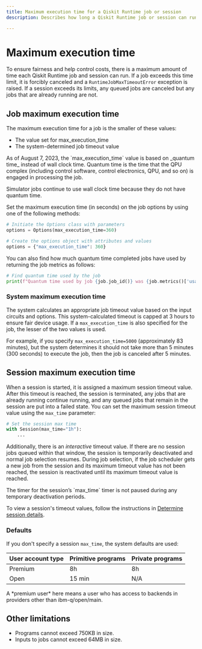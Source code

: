 ```yaml
---
title: Maximum execution time for a Qiskit Runtime job or session
description: Describes how long a Qiskit Runtime job or session can run.

---
```


# Maximum execution time 

To ensure fairness and help control costs, there is a maximum amount of time each Qiskit Runtime job and session can run. If a job exceeds this time limit, it is forcibly canceled and a `RuntimeJobMaxTimeoutError` exception is raised. If a session exceeds its limits, any queued jobs are canceled but any jobs that are already running are not. 

<span id="max-job"></span>
## Job maximum execution time

The maximum execution time for a job is the smaller of these values:

- The value set for max_execution_time
- The system-determined job timeout value

<Admonition type="note">
  As of August 7, 2023, the `max_execution_time` value is based on _quantum time_ instead of wall clock time. Quantum time is the time that the QPU complex (including control software, control electronics, QPU, and so on) is engaged in processing the job. 
  
  Simulator jobs continue to use wall clock time because they do not have quantum time.
</Admonition>

Set the maximum execution time (in seconds) on the job options by using one of the following methods:

```python
# Initiate the Options class with parameters
options = Options(max_execution_time=360)
```

```python
# Create the options object with attributes and values
options = {"max_execution_time": 360}
```

You can also find how much quantum time completed jobs have used by returning the job metrics as follows:

```python
# Find quantum time used by the job
print(f"Quantum time used by job {job.job_id()} was {job.metrics()['usage']['quantum_seconds']} seconds")
```

<span id="max-system"></span>
### System maximum execution time

The system calculates an appropriate job timeout value based on the input circuits and options. This system-calculated timeout is capped at 3 hours to ensure fair device usage. If a `max_execution_time` is also specified for the job, the lesser of the two values is used.

For example, if you specify `max_execution_time=5000` (approximately 83 minutes), but the system determines it should not take more than 5 minutes (300 seconds) to execute the job, then the job is canceled after 5 minutes.

<span id="max-session"></span>
## Session maximum execution time

When a session is started, it is assigned a maximum session timeout value. After this timeout is reached, the session is terminated, any jobs that are already running continue running, and any queued jobs that remain in the session are put into a failed state. You can set the maximum session timeout value using the `max_time` parameter:

```python
# Set the session max time
with Session(max_time="1h"):
    ...
```    

Additionally, there is an *interactive* timeout value. If there are no session jobs queued within that window, the session is temporarily deactivated and normal job selection resumes. During job selection, if the job scheduler gets a new job from the session and its maximum timeout value has not been reached, the session is reactivated until its maximum timeout value is reached.

<Admonition type="note">
  The timer for the session’s `max_time` timer is not paused during any temporary deactivation periods.
</Admonition>

To view a session's timeout values, follow the instructions in [Determine session details](run-jobs-in-session#session-details).

### Defaults

If you don't specify a session `max_time`, the system defaults are used:


| User account type | Primitive programs | Private programs |
| ----------------- | ------------------ | ---------------- |
| Premium           | 8h                 | 8h               |
| Open              | 15 min             | N/A              |

<Admonition type="note">
  A *premium user* here means a user who has access to backends in providers other than ibm-q/open/main.
</Admonition> 

## Other limitations

*   Programs cannot exceed 750KB in size.
*   Inputs to jobs cannot exceed 64MB in size.
